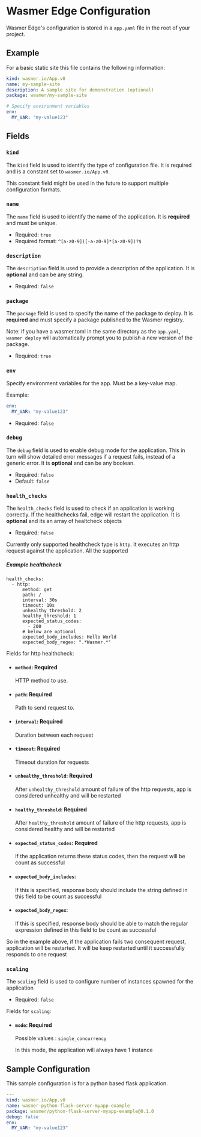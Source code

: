
# Wasmer Edge Configuration

Wasmer Edge's configuration is stored in a `app.yaml` file in the root of your project.

## Example

For a basic static site this file contains the following information:

```yaml copy
kind: wasmer.io/App.v0
name: my-sample-site
description: A sample site for demonstration (optional)
package: wasmer/my-sample-site

# Specify environment variables
env:
  MY_VAR: "my-value123"
```

## Fields

### `kind`

The `kind` field is used to identify the type of configuration file. It is required and is a constant set to `wasmer.io/App.v0`.

<Callout type="info" emoji="ℹ️">
  This constant field might be used in the future to support multiple
  configuration formats.
</Callout>

### `name`

The `name` field is used to identify the name of the application. It is **required** and must be unique.

- Required: `true`
- Required format: `^[a-z0-9]([-a-z0-9]*[a-z0-9])?$`

### `description`

The `description` field is used to provide a description of the application. It is **optional** and can be any string.

- Required: `false`

### `package`

The `package` field is used to specify the name of the package to deploy.
It is **required** and must specify a package published to the Wasmer registry.

Note: if you have a wasmer.toml in the same directory as the `app.yaml`, `wasmer deploy` will automatically prompt you to publish a new version of the package.

- Required: `true`

### `env`

Specify environment variables for the app.
Must be a key-value map.

Example:
```yaml
env:
  MY_VAR: "my-value123"
```

- Required: `false`

### `debug`

The `debug` field is used to enable debug mode for the application. This in turn will show detailed error messages if a request fails, instead of a generic error. It is **optional** and can be any boolean.

- Required: `false`
- Default: `false`

### `health_checks`

The `health_checks` field is used to check if an application is working correctly. If the healthchecks fail, edge will restart the application. It is **optional** and its an array of healtcheck objects

- Required: `false`

Currently only supported healthcheck type is `http`. It executes an http request against the application. All the supported 

##### Example healthcheck
```
health_checks:
  - http:
      method: get
      path: /
      interval: 30s
      timeout: 10s
      unhealthy_threshold: 2
      healthy_threshold: 1
      expected_status_codes:
        - 200
      # below are optional
      expected_body_includes: Hello World
      expected_body_regex: ".*Wasmer.*"
```
Fields for http healthcheck:
- #### `method`: Required
  HTTP method to use. 
- #### `path`: Required
  Path to send request to. 
- #### `interval`: Required
  Duration between each request
- #### `timeout`: Required
  Timeout duration for requests
- #### `unhealthy_threshold`: Required
  After `unhealthy_threshold` amount of failure of the http requests, app is considered unhealthy and will be restarted
- #### `healthy_threshold`: Required
  After `healthy_threshold` amount of failure of the http requests, app is considered healthy and will be restarted
- #### `expected_status_codes`: Required
  If the application returns these status codes, then the request will be count as successful
- #### `expected_body_includes`:
  If this is specified, response body should include the string defined in this field to be count as successful
- #### `expected_body_regex`:
  If this is specified, response body should be able to match the regular expression defined in this field to be count as successful

So in the example above, if the application fails two consequent request, application will be restarted. It will be keep restarted until it successfully responds to one request

### `scaling`

The `scaling` field is used to configure number of instances spawned for the application

- Required: `false`

Fields for `scaling`:
- #### `mode`: Required
  Possible values : `single_concurrency`

  In this mode, the application will always have 1 instance

## Sample Configuration

This sample configuration is for a python based flask application.

```yaml copy
---
kind: wasmer.io/App.v0
name: wasmer-python-flask-server-myapp-example
package: wasmer/python-flask-server-myapp-example@0.1.0
debug: false
env:
  MY_VAR: "my-value123"
```

